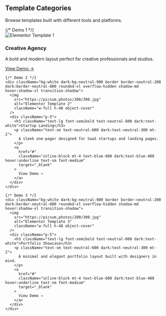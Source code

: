 <div className="py-10">
  <h2 className="text-3xl font-bold text-center text-neutral-900 dark:text-white mb-8">
    Template Categories
  </h2>
  <p>Browse templates built with different tools and platforms.</p>
  

  <div className="grid grid-cols-1 sm:grid-cols-2 lg:grid-cols-3 gap-6">
    {/* Demo 1 */}
    <div className="bg-white dark:bg-neutral-900 border border-neutral-200 dark:border-neutral-800 rounded-xl overflow-hidden shadow-md hover:shadow-xl transition-shadow">
      <img
        src="/AdPurse-OnePage-Website-Monetizer-Elementor-Template-720x405.jpg"
        alt="Elementor Template 1"
        className="w-full h-48 object-cover"
      />
      <div className="p-5">
        <h3 className="text-lg font-semibold text-neutral-800 dark:text-white">Creative Agency</h3>
        <p className="text-sm text-neutral-600 dark:text-neutral-300 mt-2">
          A bold and modern layout perfect for creative professionals and studios.
        </p>
        <a
          href="#"
          className="inline-block mt-4 text-blue-600 dark:text-blue-400 hover:underline text-sm font-medium"
          target="_blank"
        >
          View Demo →
        </a>
      </div>
    </div>

    {/* Demo 2 */}
    <div className="bg-white dark:bg-neutral-900 border border-neutral-200 dark:border-neutral-800 rounded-xl overflow-hidden shadow-md hover:shadow-xl transition-shadow">
      <img
        src="https://picsum.photos/200/300.jpg"
        alt="Elementor Template 2"
        className="w-full h-48 object-cover"
      />
      <div className="p-5">
        <h3 className="text-lg font-semibold text-neutral-800 dark:text-white">Startup Landing</h3>
        <p className="text-sm text-neutral-600 dark:text-neutral-300 mt-2">
          A sleek one-pager designed for SaaS startups and landing pages.
        </p>
        <a
          href="#"
          className="inline-block mt-4 text-blue-600 dark:text-blue-400 hover:underline text-sm font-medium"
          target="_blank"
        >
          View Demo →
        </a>
      </div>
    </div>

    {/* Demo 3 */}
    <div className="bg-white dark:bg-neutral-900 border border-neutral-200 dark:border-neutral-800 rounded-xl overflow-hidden shadow-md hover:shadow-xl transition-shadow">
      <img
        src="https://picsum.photos/200/300.jpg"
        alt="Elementor Template 3"
        className="w-full h-48 object-cover"
      />
      <div className="p-5">
        <h3 className="text-lg font-semibold text-neutral-800 dark:text-white">Portfolio Showcase</h3>
        <p className="text-sm text-neutral-600 dark:text-neutral-300 mt-2">
          A minimal and elegant portfolio layout built with designers in mind.
        </p>
        <a
          href="#"
          className="inline-block mt-4 text-blue-600 dark:text-blue-400 hover:underline text-sm font-medium"
          target="_blank"
        >
          View Demo →
        </a>
      </div>
    </div>
  </div>
</div>
